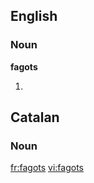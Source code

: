 ==English==

===Noun===
'''fagots'''

# {{plural of|[[fagot]]}}

==Catalan==

===Noun===
{{ca-noun-mp|s=fagot}}

[[fr:fagots]]
[[vi:fagots]]